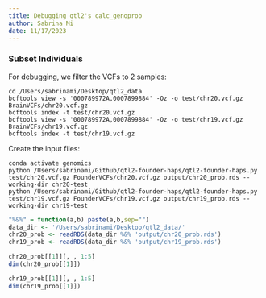 ```yaml
---
title: Debugging qtl2's calc_genoprob
author: Sabrina Mi
date: 11/17/2023
---
```


### Subset Individuals

For debugging, we filter the VCFs to 2 samples:

```
cd /Users/sabrinami/Desktop/qtl2_data
bcftools view -s '000789972A,0007899884' -Oz -o test/chr20.vcf.gz BrainVCFs/chr20.vcf.gz
bcftools index -t test/chr20.vcf.gz
bcftools view -s '000789972A,0007899884' -Oz -o test/chr19.vcf.gz BrainVCFs/chr19.vcf.gz
bcftools index -t test/chr19.vcf.gz

```

Create the input files:

```
conda activate genomics
python /Users/sabrinami/Github/qtl2-founder-haps/qtl2-founder-haps.py test/chr20.vcf.gz FounderVCFs/chr20.vcf.gz output/chr20_prob.rds --working-dir chr20-test
python /Users/sabrinami/Github/qtl2-founder-haps/qtl2-founder-haps.py test/chr19.vcf.gz FounderVCFs/chr19.vcf.gz output/chr19_prob.rds --working-dir chr19-test

```

```r
"%&%" = function(a,b) paste(a,b,sep="")
data_dir <- '/Users/sabrinami/Desktop/qtl2_data/'
chr20_prob <- readRDS(data_dir %&% 'output/chr20_prob.rds')
chr19_prob <- readRDS(data_dir %&% 'output/chr19_prob.rds')

chr20_prob[[1]][, , 1:5]
dim(chr20_prob[[1]])

chr19_prob[[1]][, , 1:5]
dim(chr19_prob[[1]])

```


